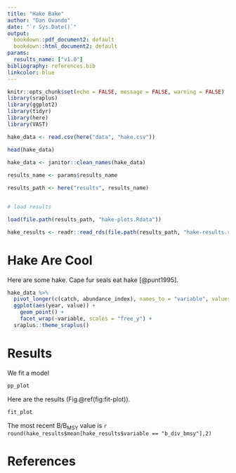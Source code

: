 ```yaml
---
title: "Hake Bake"
author: "Dan Ovando"
date: "`r Sys.Date()`"
output: 
  bookdown::pdf_document2: default
  bookdown::html_document2: default
params:
  results_name: ["v1.0"]
bibliography: references.bib
linkcolor: blue
---
```


```r
knitr::opts_chunk$set(echo = FALSE, message = FALSE, warning = FALSE)
library(sraplus)
library(ggplot2)
library(tidyr)
library(here)
library(VAST)

hake_data <- read.csv(here("data", "hake.csv")) 

head(hake_data)  
  
hake_data <- janitor::clean_names(hake_data)

results_name <- params$results_name

results_path <- here("results", results_name)


# load results

load(file.path(results_path, "hake-plots.Rdata"))

hake_results <- readr::read_rds(file.path(results_path, "hake-results.rds"))

```

# Hake Are Cool

Here are some hake. Cape fur seals eat hake [@punt1995].

```r
hake_data %>% 
  pivot_longer(c(catch, abundance_index), names_to = "variable", values_to = "value") %>% 
  ggplot(aes(year, value)) + 
    geom_point() + 
    facet_wrap(~variable, scales = "free_y") + 
  sraplus::theme_sraplus()
```

# Results

We fit a model

```r

pp_plot

```

Here are the results (Fig.\@ref(fig:fit-plot)).

```r

fit_plot

```

The most recent B/B~MSY~ value is `r round(hake_results$mean[hake_results$variable == "b_div_bmsy"],2)`

# References
